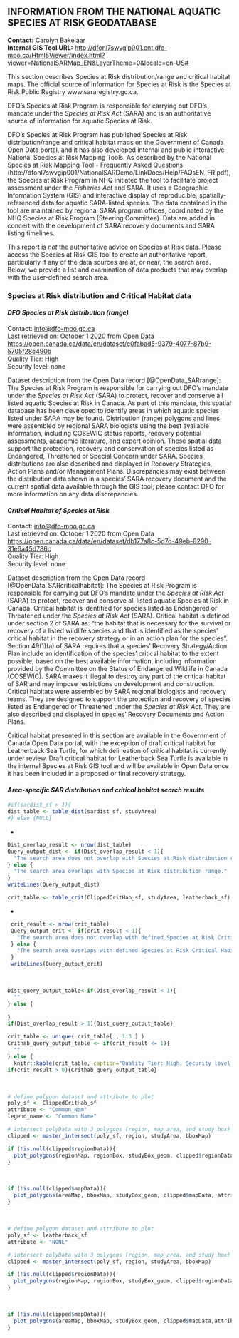 ## **INFORMATION FROM THE NATIONAL AQUATIC SPECIES AT RISK GEODATABASE**    
**Contact:** Carolyn Bakelaar  
**Internal GIS Tool URL:** <http://dfonl7swvgip001.ent.dfo-mpo.ca/Html5Viewer/index.html?viewer=NationalSARMap_EN&LayerTheme=0&locale=en-US#>  

This section describes Species at Risk distribution/range and critical habitat maps. The official source of information for Species at Risk is the Species at Risk Public Registry www.sararegistry.gc.ca.

DFO’s Species at Risk Program is responsible for carrying out DFO’s mandate under the _Species at Risk Act_ (SARA) and is an authoritative source of information for aquatic Species at Risk.

DFO’s Species at Risk Program has published Species at Risk distribution/range and critical habitat maps on the Government of Canada Open Data portal, and it has also developed internal and public interactive National Species at Risk Mapping Tools. As described by the National Species at Risk Mapping Tool - Frequently Asked Questions (http://dfonl7swvgip001/NationalSARDemo/LinkDocs/Help/FAQsEN_FR.pdf), the Species at Risk Program in NHQ initiated the tool to facilitate project assessment under the _Fisheries Act_ and SARA. It uses a Geographic Information System (GIS) and interactive display of reproducible, spatially-referenced data for aquatic SARA-listed species. The data contained in the tool are maintained by regional SARA program offices, coordinated by the NHQ Species at Risk Program (Steering Committee). Data are added in concert with the development of SARA recovery documents and SARA listing timelines.

This report is *not* the authoritative advice on Species at Risk data. Please access the Species at Risk GIS tool to create an authoritative report, particularly if any of the data sources are at, or near, the search area. Below, we provide a list and examination of data products that may overlap with the user-defined search area.

### **Species at Risk distribution and Critical Habitat data**    

#### ***DFO Species at Risk distribution (range)*** {-}    

Contact: <info@dfo-mpo.gc.ca>  
Last retrieved on: October 1 2020 from Open Data  <https://open.canada.ca/data/en/dataset/e0fabad5-9379-4077-87b9-5705f28c490b>  
Quality Tier: High  
Security level: none  

Dataset description from the Open Data record [@OpenData_SARrange]: The Species at Risk Program is responsible for carrying out DFO’s mandate under the _Species at Risk Act_ (SARA) to protect, recover and conserve all listed aquatic Species at Risk in Canada. As part of this mandate, this spatial database has been developed to identify areas in which aquatic species listed under SARA may be found. Distribution (range) polygons and lines were assembled by regional SARA biologists using the best available information, including COSEWIC status reports, recovery potential assessments, academic literature, and expert opinion. These spatial data support the protection, recovery and conservation of species listed as Endangered, Threatened or Special Concern under SARA. Species distributions are also described and displayed in Recovery Strategies, Action Plans and/or Management Plans. Discrepancies may exist between the distribution data shown in a species’ SARA recovery document and the current spatial data available through the GIS tool; please contact DFO for more information on any data discrepancies.

#### ***Critical Habitat of Species at Risk***    

Contact: <info@dfo-mpo.gc.ca>  
Last retrieved on: October 1 2020 from Open Data  <https://open.canada.ca/data/en/dataset/db177a8c-5d7d-49eb-8290-31e6a45d786c>  
Quality Tier: High    
Security level: none    

Dataset description from the Open Data record [@OpenData_SARcriticalhabitat]: The Species at Risk Program is responsible for carrying out DFO’s mandate under the _Species at Risk Act_ (SARA) to protect, recover and conserve all listed aquatic Species at Risk in Canada. Critical habitat is identified for species listed as Endangered or Threatened under the _Species at Risk Act_ (SARA). Critical habitat is defined under section 2 of SARA as: “the habitat that is necessary for the survival or recovery of a listed wildlife species and that is identified as the species’ critical habitat in the recovery strategy or in an action plan for the species”. Section 49(1)(a) of SARA requires that a species’ Recovery Strategy/Action Plan include an identification of the species’ critical habitat to the extent possible, based on the best available information, including information provided by the Committee on the Status of Endangered Wildlife in Canada (COSEWIC). SARA makes it illegal to destroy any part of the critical habitat of SAR and may impose restrictions on development and construction. Critical habitats were assembled by SARA regional biologists and recovery teams. They are designed to support the protection and recovery of species listed as Endangered or Threatened under the _Species at Risk Act_. They are also described and displayed in species’ Recovery Documents and Action Plans.

Critical habitat presented in this section are available in the Government of Canada Open Data portal, with the exception of draft critical habitat for Leatherback Sea Turtle, for which delineation of critical habitat is currently under review. Draft critical habitat for Leatherback Sea Turtle is available in the internal Species at Risk GIS tool and will be available in Open Data once it has been included in a proposed or final recovery strategy.

#### ***Area-specific SAR distribution and critical habitat search results***

```r
#if(sardist_sf > 1){
dist_table <- table_dist(sardist_sf, studyArea)
#} else {NULL}
```
*
```r
Dist_overlap_result <- nrow(dist_table)
Query_output_dist <- if(Dist_overlap_result < 1){
  "The search area does not overlap with Species at Risk distribution range."
} else {
  "The search area overlaps with Species at Risk distribution range."
}
writeLines(Query_output_dist)
```

```r
crit_table <- table_crit(ClippedCritHab_sf, studyArea, leatherback_sf)
```
*
```r
 crit_result <- nrow(crit_table)
 Query_output_crit <- if(crit_result < 1){
   "The search area does not overlap with defined Species at Risk Critical Habitat."
 } else {
   "The search area overlaps with defined Species at Risk Critical Habitat."
 }
 writeLines(Query_output_crit)
```
<br>
```r
Dist_query_output_table<-if(Dist_overlap_result < 1){
  ""
} else {
  
}
if(Dist_overlap_result > 1){Dist_query_output_table}
```

```r
crit_table <- unique( crit_table[ , 1:3 ] )
Crithab_query_output_table <- if(crit_result <= 1){
  ""
} else {
  knitr::kable(crit_table, caption="Quality Tier: High. Security level: none. Species at Risk listed as Endangered or Threatened under the <i>Species at Risk Act</i> (SARA) for which the search polygon overlaps with their critical habitat. Critical habitat is defined under section 2 of SARA as: “the habitat that is necessary for the survival or recovery of a listed wildlife species and that is identified as the species’ critical habitat in the recovery strategy or in an action plan for the species”. Critical Habitat is identified in a species’ recovery strategy or action plan, posted on the [SAR Public Registry](http://www.sararegistry.gc.ca). This is <b>not</b> the authoritative source or advice for Species at Risk data. Please access the Species at Risk [GIS tool](http://dfonl7swvgip001.ent.dfo-mpo.ca/Html5Viewer/index.html?viewer=NationalSARMap_EN&LayerTheme=0&locale=en-US) to create an authoritative SARA report.", booktabs = T, escape = F, linesep="")} %>% kable_styling(bootstrap_options = "striped", full_width = T, position = "left")
if(crit_result > 0){Crithab_query_output_table}
```
<br>

```r
# define polygon dataset and attribute to plot
poly_sf <- ClippedCritHab_sf
attribute <- "Common_Nam"
legend_name <- "Common Name"

# intersect polyData with 3 polygons (region, map area, and study box)
clipped <- master_intersect(poly_sf, region, studyArea, bboxMap)
```

```r
if (!is.null(clipped$regionData)){
  plot_polygons(regionMap, regionBox, studyBox_geom, clipped$regionData, attribute, legendName = legend_name)
}  
```
<br>
```r
if (!is.null(clipped$mapData)){
  plot_polygons(areaMap, bboxMap, studyBox_geom, clipped$mapData, attribute, legendName = legend_name)
}  
```
<br>
```r
# define polygon dataset and attribute to plot
poly_sf <- leatherback_sf
attribute <- "NONE"

# intersect polyData with 3 polygons (region, map area, and study box)
clipped <- master_intersect(poly_sf, region, studyArea, bboxMap)
```

```r
if (!is.null(clipped$regionData)){
  plot_polygons(regionMap, regionBox, studyBox_geom, clipped$regionData, attribute)
}   
```
<br>
```r
if (!is.null(clipped$mapData)){
  plot_polygons(areaMap, bboxMap, studyBox_geom, clipped$mapData,attribute)
}  
```
